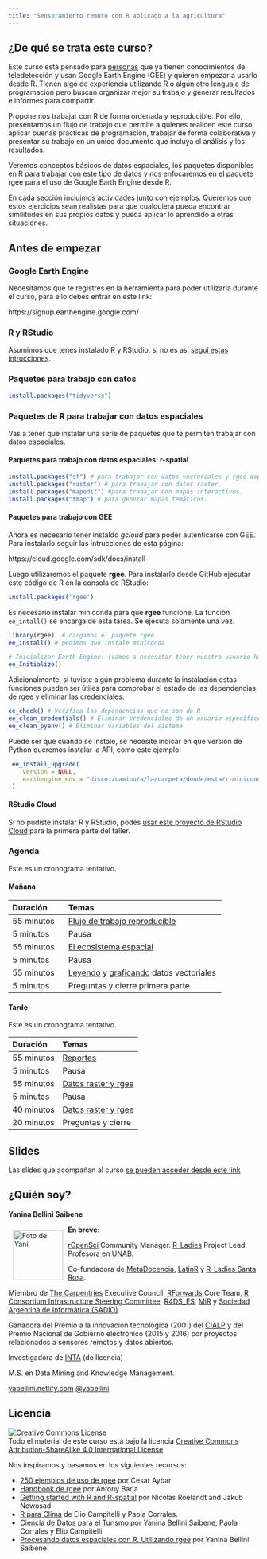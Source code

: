 ```yaml
---
title: "Sensoramiento remoto con R aplicado a la agricultura"
---
```


## ¿De qué se trata este curso?

Este curso está pensado para [personas](personas.html) que ya tienen conocimientos de teledetección y usan Google Earth Engine (GEE) y quieren empezar a usarlo desde R. Tienen algo de experiencia utilizando R o algún otro lenguaje de programación pero buscan organizar mejor su trabajo y generar resultados e informes para compartir.

Proponemos trabajar con R de forma ordenada y reproducible. Por ello, presentamos un flujo de trabajo que permite a quienes realicen este curso aplicar buenas prácticas de programación, trabajar de forma colaborativa y presentar su trabajo en un único documento que incluya el análisis y los resultados.

Veremos conceptos básicos de datos espaciales, los paquetes disponibles en R para trabajar con este tipo de datos y nos enfocaremos en el paquete rgee para el uso de Google Earth Engine desde R. 

En cada sección incluimos actividades junto con ejemplos. Queremos que estos ejercicios sean realistas para que cualquiera pueda encontrar similitudes en sus propios datos y pueda aplicar lo aprendido a otras situaciones.


## Antes de empezar

### Google Earth Engine
Necesitamos que te registres en la herramienta para poder utilizarla durante el curso, para ello debes entrar en este link:

https://signup.earthengine.google.com/

### R y RStudio

Asumimos que tenes instalado R y RStudio, si no es así [seguí estas intrucciones](90-instalacion.html).

### Paquetes para trabajo con datos

```r
install.packages("tidyverse")
```

### Paquetes de R para trabajar con datos espaciales

Vas a tener que instalar una serie de paquetes que te permiten trabajar con datos espaciales.


#### Paquetes para trabajo con datos espaciales: r-spatial

```r
install.packages("sf") # para trabajar con datos vectoriales y rgee depende de sf
install.packages("raster") # para trabajar con datos raster.
install.packages("mapedit") #para trabajar con mapas interactivos.
install.packages("tmap") # para generar mapas temáticos.
```

#### Paquetes para trabajo con GEE

Ahora es necesario tener instaldo _gcloud_ para poder autenticarse con GEE. Para instalarlo seguir las intrucciones de esta página:

https://cloud.google.com/sdk/docs/install

Luego utilizaremos el paquete **rgee**. Para instalarlo desde GitHub ejecutar este código de R en la consola de RStudio:

```r
install.packages('rgee')
```

Es necesario instalar miniconda para que **rgee** funcione. La función `ee_intall()` se encarga de esta tarea.  Se ejecuta solamente una vez.

```r
library(rgee)  # cargamos el paquete rgee
ee_install() # pedimos que instale miniconda

# Inicializar Earth Engine! (vamos a necesitar tener nuestro usuario habilitado)
ee_Initialize()
```

Adicionalmente, si tuviste algún problema durante la instalación estas funciones pueden ser útiles para comprobar el estado de las dependencias de rgee y eliminar las credenciales. 

```r
ee_check() # Verifica las dependencias que no son de R
ee_clean_credentials() # Eliminar credenciales de un usuario específico
ee_clean_pyenv() # Eliminar variables del sistema
```

Puede ser que cuando se instale, se necesite indicar en que version de Python queremos instalar la API, como este ejemplo:

```r
 ee_install_upgrade(
    version = NULL,
    earthengine_env = "disco:/camino/a/la/carpeta/donde/esta/r-miniconda/envs/" 
 )
```

#### RStudio Cloud

Si no pudiste instalar R y RStudio, podés [usar este proyecto de RStudio Cloud](https://rstudio.cloud/content/4484815) para la primera parte del taller.

### Agenda

Este es un cronograma tentativo. 

#### Mañana

|Duración |Temas|
|:---|:----------|
|55 minutos | [Flujo de trabajo reproducible](01-introduction.html) |
|5 minutos | Pausa |
|55 minutos | [El ecosistema espacial](02-r-spatial.html) |
|5  minutos | Pausa |
|55 minutos | [Leyendo](02-r-spatial.html) y [graficando](02-r-spatial.html) datos vectoriales|
|5 minutos | Preguntas y cierre primera parte|


#### Tarde

Este es un cronograma tentativo. 

|Duración |Temas|
|:---|:----------|
|55 minutos | [Reportes](03-report.html) |
|5 minutos | Pausa |
|55 minutos | [Datos raster y rgee](04-rgee.html) |
|5  minutos | Pausa |
|40 minutos | [Datos raster y rgee](04-rgee.html) |
|20 minutos | Preguntas y cierre |


## Slides

Las slides que acompañan al curso [se pueden acceder desde este link]( https://docs.google.com/presentation/d/1ydhgPMTOa0tww6B0Tzc9WS-686aWaHX1ZzGnbrx6Tzw/edit?usp=sharing)

## ¿Quién soy? 

**Yanina Bellini Saibene**

<img src="img/yani_circle.png" alt="Foto de Yani" width="100" height="100" align="left" style="margin:10px"/>

__En breve:__ 

[rOpenSci](https://ropensci.org/) Community Manager.
[R-Ladies](https://rladies.org/) Project Lead.
Profesora en [UNAB](https://www.unab.edu.ar/). 

Co-fundadora de [MetaDocencia](https://www.metadocencia.org/), [LatinR](https://latin-r.com/) y [R-Ladies Santa Rosa](https://www.meetup.com/es/rladies-santa-rosa/).

Miembro de [The Carpentries](https://carpentries.org/) Executive Council,  [RForwards](https://forwards.github.io/) Core Team, [R Consortium Infrastructure Steering Committee](https://www.r-consortium.org/about/governance), [R4DS_ES](https://github.com/cienciadedatos), [MiR](https://mircommunity.com) y [Sociedad Argentina de Informática (SADIO)](https://www.sadio.org.ar/).

Ganadora del Premio a la innovación tecnológica (2001) del  [CIALP](http://cialp.com.ar/) y del Premio Nacional de Gobierno electrónico (2015 y 2016) por proyectos relacionados a sensores remotos y datos abiertos.  

Investigadora de [INTA](https://www.argentina.gob.ar/inta) (de licencia) 

M.S. en Data Mining and Knowledge Management.

[yabellini.netlify.com](https://yabellini.netlify.com/)
[\@yabellini](https://twitter.com/yabellini)


## Licencia

<a rel="license" href="https://creativecommons.org/licenses/by-sa/4.0/deed.es_ES"><img alt="Creative Commons License" style="border-width:0" src="https://i.creativecommons.org/l/by-sa/4.0/88x31.png" /></a><br />
Todo el material de este curso está bajo la licencia <a rel="license" href="https://creativecommons.org/licenses/by-sa/4.0/deed.es_ES">Creative Commons Attribution-ShareAlike 4.0 International License</a>.

Nos inspiramos y basamos en los siguientes recursos:

* [250 ejemplos de uso de rgee](https://csaybar.github.io/rgee-examples/) por Cesar Aybar  
* [Handbook de rgee](https://github.com/barja8/Handbook_rgee) por Antony Barja 
* [Getting started with R and R-spatial](https://bakaniko.github.io/foss4g2022-getting-started-rspatial/) por Nicolas Roelandt and Jakub Nowosad
* [R para Clima](https://eliocamp.github.io/r-clima/index.html) de Elio Campitelli y Paola Corrales.
* [Ciencia de Datos para el Turismo](https://yabellini.netlify.app/courses/cd_turismo_2021/) por Yanina Bellini Saibene, Paola Corrales y Elio Campitelli
* [Procesando datos espaciales con R. Utilizando rgee](https://yabellini.netlify.app/courses/rgee_course/) por Yanina Bellini Saibene



